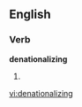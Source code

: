 
==English==

===Verb===
'''denationalizing'''

# {{present participle of|[[denationalize]]}}

[[vi:denationalizing]]